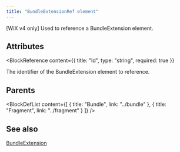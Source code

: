 ```yaml
---
title: "BundleExtensionRef element"
---
```



[WiX v4 only] Used to reference a BundleExtension element.


## Attributes

<BlockWrapper>

  <BlockReference
    content={{
      title: "Id",
      type: "string",
      required: true
    }}
  >
  The identifier of the BundleExtension element to reference.
  </BlockReference>

</BlockWrapper>


## Parents

<BlockDefList content={[
    {
      title: "Bundle",
      link: "../bundle"
    },
    {
      title: "Fragment",
      link: "../fragment"
    }
  ]}
/>

## See also
[BundleExtension](../bundleextension)